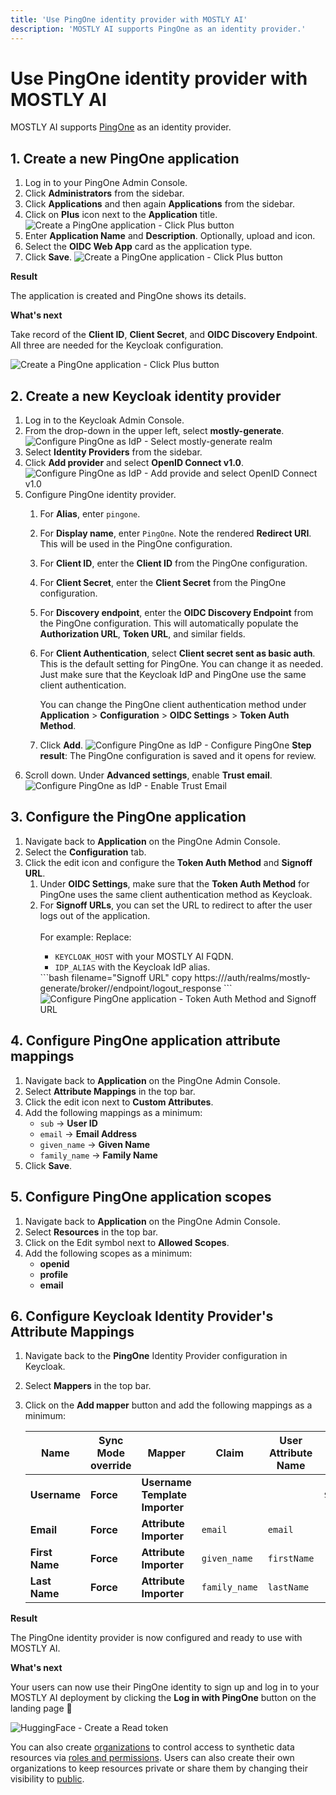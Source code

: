 ```yaml
---
title: 'Use PingOne identity provider with MOSTLY AI'
description: 'MOSTLY AI supports PingOne as an identity provider.'
---
```



# Use PingOne identity provider with MOSTLY AI

MOSTLY AI supports [PingOne](https://www.pingidentity.com/en.html) as an identity provider.

## 1. Create a new PingOne application

1. Log in to your PingOne Admin Console.
2. Click **Administrators** from the sidebar.
3. Click **Applications** and then again **Applications** from the sidebar.
4. Click on **Plus** icon next to the **Application** title.
    <Image
        src="/docs/docimages/administration/identity-providers/02-create-pingone-app-01-click-plus-button.webp"
        alt="Create a PingOne application - Click Plus button"
        width={500}
        height={300}
    />
4. Enter **Application Name** and **Description**. Optionally, upload and icon.
5. Select the **OIDC Web App** card as the application type.
6. Click **Save**.
    <Image
        src="/docs/docimages/administration/identity-providers/02-create-pingone-app-02-configure-app-and-save.webp"
        alt="Create a PingOne application - Click Plus button"
        width={800}
        height={300}
    />

**Result**

The application is created and PingOne shows its details.

**What's next**

Take record of the **Client ID**, **Client Secret**, and **OIDC Discovery Endpoint**. All three are needed for the Keycloak configuration.

<Image
    src="/docs/docimages/administration/identity-providers/02-create-pingone-app-03-result-copy-details.webp"
    alt="Create a PingOne application - Click Plus button"
    width={800}
    height={300}
/>

## 2. Create a new Keycloak identity provider

1. Log in to the Keycloak Admin Console.
2. From the drop-down in the upper left, select **mostly-generate**.
    <Image
        src="/docs/docimages/administration/switch-realm-01-select-mostly-generate.webp"
        alt="Configure PingOne as IdP - Select mostly-generate realm"
        width={350}
        height={300}
    />
3. Select **Identity Providers** from the sidebar.
4. Click **Add provider** and select **OpenID Connect v1.0**.
    <Image
        src="/docs/docimages/administration/identity-providers/01-create-new-id-provider-01-click-add-and-openid-connect-1.0.webp"
        alt="Configure PingOne as IdP - Add provide and select OpenID Connect v1.0"
        width={500}
        height={300}
    />
5. Configure PingOne identity provider.
    1. For **Alias**, enter `pingone`.
    2. For **Display name**, enter `PingOne`.
        <Callout>
        Note the rendered **Redirect URI**. This will be used in the PingOne configuration.
        </Callout>
    3. For **Client ID**, enter the **Client ID** from the PingOne configuration.
    4. For **Client Secret**, enter the **Client Secret** from the PingOne configuration.
    5. For **Discovery endpoint**, enter the **OIDC Discovery Endpoint** from the PingOne configuration.
        <Callout>
        This will automatically populate the **Authorization URL**, **Token URL**, and similar fields.
        </Callout>
    6. For **Client Authentication**, select **Client secret sent as basic auth**.
        <Callout>
        This is the default setting for PingOne. You can change it as needed. Just make sure that the Keycloak IdP and PingOne use the same client authentication.

        You can change the PingOne client authentication method under **Application** > **Configuration** > **OIDC Settings** > **Token Auth Method**.
        </Callout>
    6. Click **Add**.
        <Image
            src="/docs/docimages/administration/identity-providers/01-create-new-id-provider-02-configure-pingone.webp"
            alt="Configure PingOne as IdP - Configure PingOne"
            width={800}
            height={300}
        />
        **Step result**: The PingOne configuration is saved and it opens for review.
6. Scroll down. Under **Advanced settings**, enable **Trust email**.
    <Image
        src="/docs/docimages/administration/identity-providers/01-create-new-id-provider-03-enable-trust-email.webp"
        alt="Configure PingOne as IdP - Enable Trust Email"
        width={500}
        height={300}
    />

## 3. Configure the PingOne application

1. Navigate back to **Application** on the PingOne Admin Console.
2. Select the **Configuration** tab.
3. Click the edit icon and configure the **Token Auth Method** and **Signoff URL**.
    1. Under **OIDC Settings**, make sure that the **Token Auth Method** for PingOne uses the same client authentication method as Keycloak.
    2. For **Signoff URLs**, you can set the URL to redirect to after the user logs out of the application.<br /><br />
    For example:
        <Callout>
        Replace:
        * `KEYCLOAK_HOST` with your MOSTLY AI FQDN.
        * `IDP_ALIAS` with the Keycloak IdP alias.
        </Callout>
        ```bash filename="Signoff URL" copy
        https://<KEYCLOAK_HOST>/auth/realms/mostly-generate/broker/<IDP_ALIAS>/endpoint/logout_response
        ```
        <Image
            src="/docs/docimages/administration/identity-providers/03-configure-ping-one-01-token-auth-method-and-signoff-url.webp"
            alt="Configure PingOne application - Token Auth Method and Signoff URL"
            width={800}
            height={300}
        />

## 4. Configure PingOne application attribute mappings

1. Navigate back to **Application** on the PingOne Admin Console.
2. Select **Attribute Mappings** in the top bar.
3. Click the edit icon next to **Custom Attributes**.
4. Add the following mappings as a minimum:
    - `sub` -> **User ID**
    - `email` -> **Email Address**
    - `given_name` -> **Given Name**
    - `family_name` -> **Family Name**
5. Click **Save**.

## 5. Configure PingOne application scopes

1. Navigate back to **Application** on the PingOne Admin Console.
2. Select **Resources** in the top bar.
3. Click on the Edit symbol next to **Allowed Scopes**.
4. Add the following scopes as a minimum:
    - **openid**
    - **profile**
    - **email**

## 6. Configure Keycloak Identity Provider's Attribute Mappings

1. Navigate back to the **PingOne** Identity Provider configuration in Keycloak.
2. Select **Mappers** in the top bar.
3. Click on the **Add mapper** button and add the following mappings as a minimum:

    | **Name**       | **Sync Mode override** | **Mapper**                  | **Claim**     | **User Attribute Name** | **Template**           | **Target** |
    | -------------- | ---------------------- | --------------------------- | ------------- | ----------------------- | ---------------------- | ---------- |
    | **Username**   | **Force**              | **Username Template Importer** |               |                         | `${ALIAS}.${CLAIM.email}` | **Local**  |
    | **Email**      | **Force**              | **Attribute Importer**      | `email`       | `email`                 |                        |            |
    | **First Name** | **Force**              | **Attribute Importer**      | `given_name`  | `firstName`             |                        |            |
    | **Last Name**  | **Force**              | **Attribute Importer**      | `family_name` | `lastName`              |                        |            |

**Result**

The PingOne identity provider is now configured and ready to use with MOSTLY AI.

**What's next**

Your users can now use their PingOne identity to sign up and log in to your MOSTLY AI deployment by clicking the **Log in with PingOne** button on the landing page 🎉

<Image
    src="/docs/docimages/administration/identity-providers/app-landing-page-with-pingone.webp"
    alt="HuggingFace - Create a Read token"
    width={800}
    height={300}
/>

You can also create [organizations](/organizations) to control access to synthetic data resources via [roles and permissions](/organizations/roles-and-permissions). Users can also create their own organizations to keep resources private or share them by changing their visibility to [public](/public-private-resources).